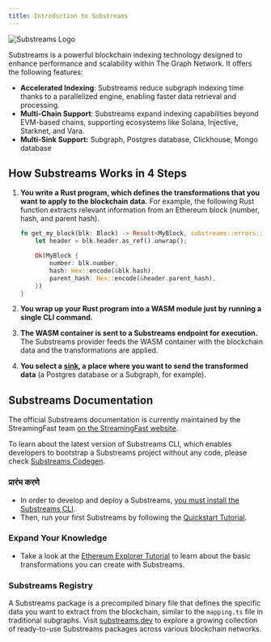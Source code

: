 ```yaml
---
title: Introduction to Substreams
---
```


![Substreams Logo](/img/substreams-logo.png)

Substreams is a powerful blockchain indexing technology designed to enhance performance and scalability within The Graph Network. It offers the following features:

- **Accelerated Indexing**: Substreams reduce subgraph indexing time thanks to a parallelized engine, enabling faster data retrieval and processing.
- **Multi-Chain Support**: Substreams expand indexing capabilities beyond EVM-based chains, supporting ecosystems like Solana, Injective, Starknet, and Vara.
- **Multi-Sink Support:** Subgraph, Postgres database, Clickhouse, Mongo database

## How Substreams Works in 4 Steps

1. **You write a Rust program, which defines the transformations that you want to apply to the blockchain data.** For example, the following Rust function extracts relevant information from an Ethereum block (number, hash, and parent hash).

   ```rust
   fn get_my_block(blk: Block) -> Result<MyBlock, substreams::errors::Error> {
       let header = blk.header.as_ref().unwrap();

       Ok(MyBlock {
           number: blk.number,
           hash: Hex::encode(&blk.hash),
           parent_hash: Hex::encode(&header.parent_hash),
       })
   }
   ```

2. **You wrap up your Rust program into a WASM module just by running a single CLI command.**

3. **The WASM container is sent to a Substreams endpoint for execution.** The Substreams provider feeds the WASM container with the blockchain data and the transformations are applied.

4. **You select a [sink](https://substreams.streamingfast.io/documentation/consume/other-sinks), a place where you want to send the transformed data** (a Postgres database or a Subgraph, for example).

## Substreams Documentation

The official Substreams documentation is currently maintained by the StreamingFast team [on the StreamingFast website](https://substreams.streamingfast.io/).

To learn about the latest version of Substreams CLI, which enables developers to bootstrap a Substreams project without any code, please check [Substreams Codegen](https://streamingfastio.medium.com/substreams-codegen-no-code-tool-to-bootstrap-your-project-a11efe0378c6).

### प्रारंभ करणे

- In order to develop and deploy a Substreams, [you must install the Substreams CLI](https://substreams.streamingfast.io/documentation/consume/installing-the-cli).
- Then, run your first Substreams by following the [Quickstart Tutorial](https://substreams.streamingfast.io/documentation/develop/init-project).

### Expand Your Knowledge

- Take a look at the [Ethereum Explorer Tutorial](https://substreams.streamingfast.io/tutorials/evm) to learn about the basic transformations you can create with Substreams.

### Substreams Registry

A Substreams package is a precompiled binary file that defines the specific data you want to extract from the blockchain, similar to the `mapping.ts` file in traditional subgraphs. Visit [substreams.dev](https://substreams.dev/) to explore a growing collection of ready-to-use Substreams packages across various blockchain networks.
